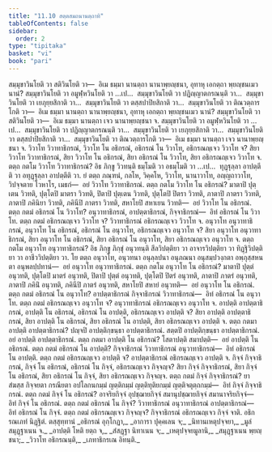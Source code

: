 ```yaml
---
title: "11.10 สตฺตสมถนานตฺถาทิ"
tableOfContents: false
sidebar:
  order: 2
type: "tipitaka"
basket: "vi"
book: "pari"
---
```



<DynamicBreadcrumb />

<Division number="354" book="pari">

<Paragraph number="1745" book="pari">
สมฺมุขาวินโยติ วา สติวินโยติ วา—  อิเม ธมฺมา นานตฺถา นานาพฺยญฺชนา, อุทาหุ เอกตฺถา พฺยญฺชนเมว นานํ? สมฺมุขาวินโยติ วา อมูฬฺหวินโยติ วา …เป…  สมฺมุขาวินโยติ วา ปฏิญฺญาตกรณนฺติ วา…  สมฺมุขาวินโยติ วา เยภุยฺยสิกาติ วา…  สมฺมุขาวินโยติ วา ตสฺสปาปิยสิกาติ วา…  สมฺมุขาวินโยติ วา ติณวตฺถารโกติ วา—  อิเม ธมฺมา นานตฺถา นานาพฺยญฺชนา, อุทาหุ เอกตฺถา พฺยญฺชนเมว นานํ? สมฺมุขาวินโยติ วา สติวินโยติ วา—  อิเม ธมฺมา นานตฺถา เจว นานาพฺยญฺชนา จ. สมฺมุขาวินโยติ วา อมูฬฺหวินโยติ วา …เป…  สมฺมุขาวินโยติ วา ปฏิญฺญาตกรณนฺติ วา…  สมฺมุขาวินโยติ วา เยภุยฺยสิกาติ วา…  สมฺมุขาวินโยติ วา ตสฺสปาปิยสิกาติ วา…  สมฺมุขาวินโยติ วา ติณวตฺถารโกติ วา—  อิเม ธมฺมา นานตฺถา เจว นานาพฺยญฺชนา จ.
</Paragraph>

</Division>
<Division number="355" book="pari">

<Paragraph number="1746" book="pari">
วิวาโท วิวาทาธิกรณํ, วิวาโท โน อธิกรณํ, อธิกรณํ โน วิวาโท, อธิกรณญฺเจว วิวาโท จ? สิยา วิวาโท วิวาทาธิกรณํ, สิยา วิวาโท โน อธิกรณํ, สิยา อธิกรณํ โน วิวาโท, สิยา อธิกรณญฺเจว วิวาโท จ.
</Paragraph>

<Paragraph number="1747" book="pari">
ตตฺถ กตโม วิวาโท วิวาทาธิกรณํ? อิธ ภิกฺขู วิวทนฺติ ธมฺโมติ วา อธมฺโมติ วา …เป…  ทุฏฺฐุลฺลา อาปตฺตีติ วา อทุฏฺฐุลฺลา อาปตฺตีติ วา. ยํ ตตฺถ ภณฺฑนํ, กลโห, วิคฺคโห, วิวาโท, นานาวาโท, อญฺญถาวาโท, วิปจฺจตาย โวหาโร, เมธกํ—  อยํ วิวาโท วิวาทาธิกรณํ.
</Paragraph>

<Paragraph number="1748" book="pari">
ตตฺถ กตโม วิวาโท โน อธิกรณํ? มาตาปิ ปุตฺเตน วิวทติ, ปุตฺโตปิ มาตรา วิวทติ, ปิตาปิ ปุตฺเตน วิวทติ, ปุตฺโตปิ ปิตรา วิวทติ, ภาตาปิ ภาตรา วิวทติ, ภาตาปิ ภคินิยา วิวทติ, ภคินีปิ ภาตรา วิวทติ, สหาโยปิ สหาเยน วิวทติ—  อยํ วิวาโท โน อธิกรณํ.
</Paragraph>

<Paragraph number="1749" book="pari">
ตตฺถ กตมํ อธิกรณํ โน วิวาโท? อนุวาทาธิกรณํ, อาปตฺตาธิกรณํ, กิจฺจาธิกรณํ—  อิทํ อธิกรณํ โน วิวาโท.
</Paragraph>

<Paragraph number="1750" book="pari">
ตตฺถ กตมํ อธิกรณญฺเจว วิวาโท จ? วิวาทาธิกรณํ อธิกรณญฺเจว วิวาโท จ.
</Paragraph>

</Division>
<Division number="356" book="pari">

<Paragraph number="1751" book="pari">
อนุวาโท อนุวาทาธิกรณํ, อนุวาโท โน อธิกรณํ, อธิกรณํ โน อนุวาโท, อธิกรณญฺเจว อนุวาโท จ? สิยา อนุวาโท อนุวาทาธิกรณํ, สิยา อนุวาโท โน อธิกรณํ, สิยา อธิกรณํ โน อนุวาโท, สิยา อธิกรณญฺเจว อนุวาโท จ.
</Paragraph>

<Paragraph number="1752" book="pari">
ตตฺถ กตโม อนุวาโท อนุวาทาธิกรณํ? อิธ ภิกฺขู ภิกฺขุํ อนุวทนฺติ สีลวิปตฺติยา วา อาจารวิปตฺติยา วา ทิฏฺฐิวิปตฺติยา วา อาชีววิปตฺติยา วา. โย ตตฺถ อนุวาโท, อนุวทนา อนุลฺลปนา อนุภณนา อนุสมฺปวงฺกตา อพฺภุสฺสหนตา อนุพลปฺปทานํ—  อยํ อนุวาโท อนุวาทาธิกรณํ.
</Paragraph>

<Paragraph number="1753" book="pari">
ตตฺถ กตโม อนุวาโท โน อธิกรณํ? มาตาปิ ปุตฺตํ อนุวทติ, ปุตฺโตปิ มาตรํ อนุวทติ, ปิตาปิ ปุตฺตํ อนุวทติ, ปุตฺโตปิ ปิตรํ อนุวทติ, ภาตาปิ ภาตรํ อนุวทติ, ภาตาปิ ภคินิํ อนุวทติ, ภคินีปิ ภาตรํ อนุวทติ, สหาโยปิ สหายํ อนุวทติ—  อยํ อนุวาโท โน อธิกรณํ.
</Paragraph>

<Paragraph number="1754" book="pari">
ตตฺถ กตมํ อธิกรณํ โน อนุวาโท? อาปตฺตาธิกรณํ กิจฺจาธิกรณํ วิวาทาธิกรณํ—  อิทํ อธิกรณํ โน อนุวาโท.
</Paragraph>

<Paragraph number="1755" book="pari">
ตตฺถ กตมํ อธิกรณญฺเจว อนุวาโท จ? อนุวาทาธิกรณํ อธิกรณญฺเจว อนุวาโท จ.
</Paragraph>

</Division>
<Division number="357" book="pari">

<Paragraph number="1756" book="pari">
อาปตฺติ อาปตฺตาธิกรณํ, อาปตฺติ โน อธิกรณํ, อธิกรณํ โน อาปตฺติ, อธิกรณญฺเจว อาปตฺติ จ? สิยา อาปตฺติ อาปตฺตาธิกรณํ, สิยา อาปตฺติ โน อธิกรณํ, สิยา อธิกรณํ โน อาปตฺติ, สิยา อธิกรณญฺเจว อาปตฺติ จ.
</Paragraph>

<Paragraph number="1757" book="pari">
ตตฺถ กตมา อาปตฺติ อาปตฺตาธิกรณํ? ปญฺจปิ อาปตฺติกฺขนฺธา อาปตฺตาธิกรณํ. สตฺตปิ อาปตฺติกฺขนฺธา อาปตฺตาธิกรณํ. อยํ อาปตฺติ อาปตฺตาธิกรณํ.
</Paragraph>

<Paragraph number="1758" book="pari">
ตตฺถ กตมา อาปตฺติ โน อธิกรณํ? โสตาปตฺติ สมาปตฺติ—  อยํ อาปตฺติ โน อธิกรณํ.
</Paragraph>

<Paragraph number="1759" book="pari">
ตตฺถ กตมํ อธิกรณํ โน อาปตฺติ? กิจฺจาธิกรณํ วิวาทาธิกรณํ อนุวาทาธิกรณํ—  อิทํ อธิกรณํ โน อาปตฺติ.
</Paragraph>

<Paragraph number="1760" book="pari">
ตตฺถ กตมํ อธิกรณญฺเจว อาปตฺติ จ? อาปตฺตาธิกรณํ อธิกรณญฺเจว อาปตฺติ จ.
</Paragraph>

</Division>
<Division number="358" book="pari">

<Paragraph number="1761" book="pari">
กิจฺจํ กิจฺจาธิกรณํ, กิจฺจํ โน อธิกรณํ, อธิกรณํ โน กิจฺจํ, อธิกรณญฺเจว กิจฺจญฺจ? สิยา กิจฺจํ กิจฺจาธิกรณํ, สิยา กิจฺจํ โน อธิกรณํ, สิยา อธิกรณํ โน กิจฺจํ, สิยา อธิกรณญฺเจว กิจฺจญฺจ.
</Paragraph>

<Paragraph number="1762" book="pari">
ตตฺถ กตมํ กิจฺจํ กิจฺจาธิกรณํ? ยา สํฆสฺส กิจฺจยตา กรณียตา อปโลกนกมฺมํ ญตฺติกมฺมํ ญตฺติทุติยกมฺมํ ญตฺติจตุตฺถกมฺมํ—  อิทํ กิจฺจํ กิจฺจาธิกรณํ.
</Paragraph>

<Paragraph number="1763" book="pari">
ตตฺถ กตมํ กิจฺจํ โน อธิกรณํ? อาจริยกิจฺจํ อุปชฺฌายกิจฺจํ สมานุปชฺฌายกิจฺจํ สมานาจริยกิจฺจํ—  อิทํ กิจฺจํ โน อธิกรณํ.
</Paragraph>

<Paragraph number="1764" book="pari">
ตตฺถ กตมํ อธิกรณํ โน กิจฺจํ? วิวาทาธิกรณํ อนุวาทาธิกรณํ อาปตฺตาธิกรณํ—  อิทํ อธิกรณํ โน กิจฺจํ.
</Paragraph>

<Paragraph number="1765" book="pari">
ตตฺถ กตมํ อธิกรณญฺเจว กิจฺจญฺจ? กิจฺจาธิกรณํ อธิกรณญฺเจว กิจฺจํ จาติ.

</Paragraph>
</Division>

<Paragraph number="1766" type="center" book="pari">
อธิกรณเภทํ นิฏฺฐิตํ.



</Paragraph>

<Paragraph number="1767" type="center" book="pari">
ตสฺสุทฺทานํ


</Paragraph>

<Paragraph number="1768" type="verses" book="pari">
_อธิกรณํ อุกฺโกฏา,_  
_อาการา ปุคฺคเลน จ;_  
_นิทานเหตุปจฺจยา,_  
_มูลํ สมุฏฺฐาเนน จ._  

</Paragraph>

<Paragraph number="1769" type="verses" book="pari">
_อาปตฺติ โหติ ยตฺถ จ,_  
_สํสฏฺฐา นิทาเนน จ;_  
_เหตุปจฺจยมูลานิ,_  
_สมุฏฺฐาเนน พฺยญฺชนา;_  
_วิวาโท อธิกรณนฺติ,_  
_เภทาธิกรเณ อิทนฺติ._
</Paragraph>